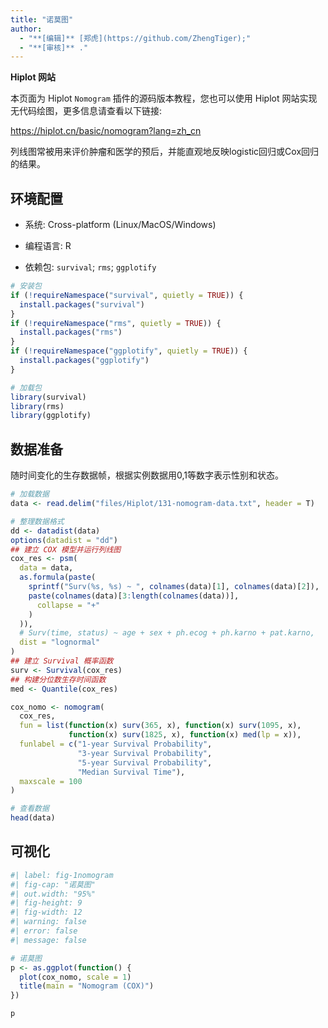 ```yaml
---
title: "诺莫图"
author:
  - "**[编辑]** [郑虎](https://github.com/ZhengTiger);"
  - "**[审核]** ."
---
```


::: callout-note
**Hiplot 网站**

本页面为 Hiplot `Nomogram` 插件的源码版本教程，您也可以使用 Hiplot 网站实现无代码绘图，更多信息请查看以下链接:

<https://hiplot.cn/basic/nomogram?lang=zh_cn>
:::

列线图常被用来评价肿瘤和医学的预后，并能直观地反映logistic回归或Cox回归的结果。

## 环境配置

-   系统: Cross-platform (Linux/MacOS/Windows)

-   编程语言: R

-   依赖包: `survival`; `rms`; `ggplotify`

```r
# 安装包
if (!requireNamespace("survival", quietly = TRUE)) {
  install.packages("survival")
}
if (!requireNamespace("rms", quietly = TRUE)) {
  install.packages("rms")
}
if (!requireNamespace("ggplotify", quietly = TRUE)) {
  install.packages("ggplotify")
}

# 加载包
library(survival)
library(rms)
library(ggplotify)
```

## 数据准备

随时间变化的生存数据帧，根据实例数据用0,1等数字表示性别和状态。

```r
# 加载数据
data <- read.delim("files/Hiplot/131-nomogram-data.txt", header = T)

# 整理数据格式
dd <- datadist(data)
options(datadist = "dd")
## 建立 COX 模型并运行列线图
cox_res <- psm(
  data = data,
  as.formula(paste(
    sprintf("Surv(%s, %s) ~ ", colnames(data)[1], colnames(data)[2]),
    paste(colnames(data)[3:length(colnames(data))],
      collapse = "+"
    )
  )),
  # Surv(time, status) ~ age + sex + ph.ecog + ph.karno + pat.karno,
  dist = "lognormal"
)
## 建立 Survival 概率函数
surv <- Survival(cox_res)
## 构建分位数生存时间函数
med <- Quantile(cox_res)

cox_nomo <- nomogram(
  cox_res,
  fun = list(function(x) surv(365, x), function(x) surv(1095, x),
             function(x) surv(1825, x), function(x) med(lp = x)),
  funlabel = c("1-year Survival Probability",
               "3-year Survival Probability",
               "5-year Survival Probability",
               "Median Survival Time"),
  maxscale = 100
)

# 查看数据
head(data)
```

## 可视化

```r
#| label: fig-1nomogram
#| fig-cap: "诺莫图"
#| out.width: "95%"
#| fig-height: 9
#| fig-width: 12
#| warning: false
#| error: false
#| message: false

# 诺莫图
p <- as.ggplot(function() {
  plot(cox_nomo, scale = 1)
  title(main = "Nomogram (COX)")
})

p
```


